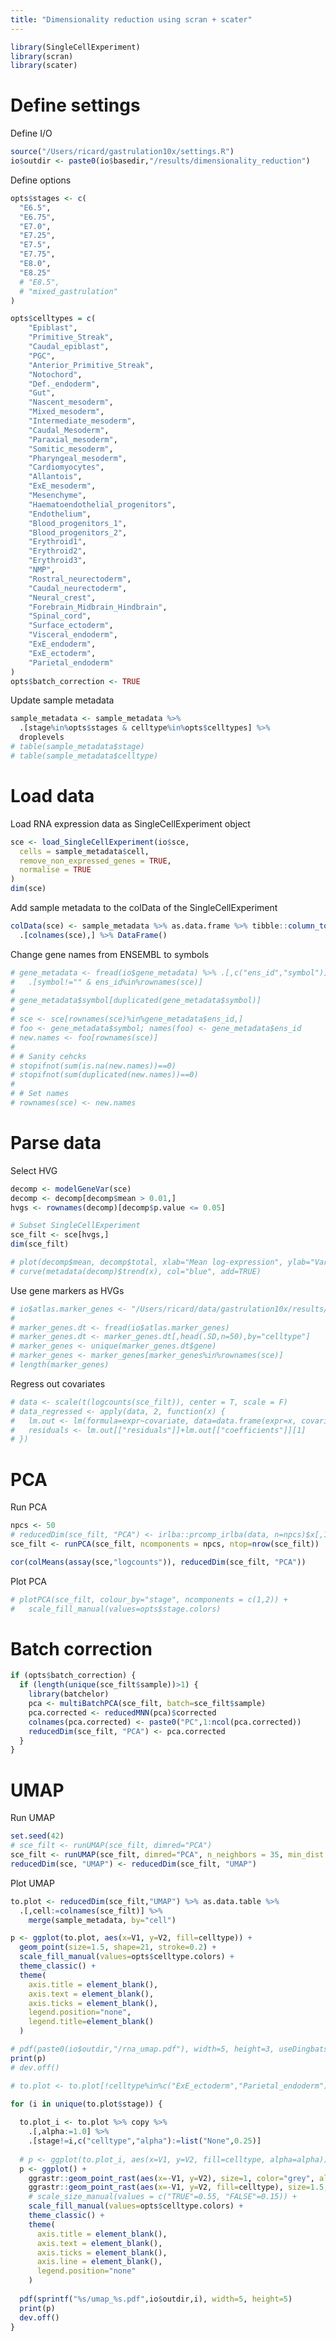```yaml
---
title: "Dimensionality reduction using scran + scater"
---
```

  
```r
library(SingleCellExperiment)
library(scran)
library(scater)
```

# Define settings

Define I/O
```r
source("/Users/ricard/gastrulation10x/settings.R")
io$outdir <- paste0(io$basedir,"/results/dimensionality_reduction")
```

Define options
```r
opts$stages <- c(
  "E6.5",
  "E6.75",
  "E7.0",
  "E7.25",
  "E7.5",
  "E7.75",
  "E8.0",
  "E8.25"
  # "E8.5",
  # "mixed_gastrulation"
)

opts$celltypes = c(
	"Epiblast",
	"Primitive_Streak",
	"Caudal_epiblast",
	"PGC",
	"Anterior_Primitive_Streak",
	"Notochord",
	"Def._endoderm",
	"Gut",
	"Nascent_mesoderm",
	"Mixed_mesoderm",
	"Intermediate_mesoderm",
	"Caudal_Mesoderm",
	"Paraxial_mesoderm",
	"Somitic_mesoderm",
	"Pharyngeal_mesoderm",
	"Cardiomyocytes",
	"Allantois",
	"ExE_mesoderm",
	"Mesenchyme",
	"Haematoendothelial_progenitors",
	"Endothelium",
	"Blood_progenitors_1",
	"Blood_progenitors_2",
	"Erythroid1",
	"Erythroid2",
	"Erythroid3",
	"NMP",
	"Rostral_neurectoderm",
	"Caudal_neurectoderm",
	"Neural_crest",
	"Forebrain_Midbrain_Hindbrain",
	"Spinal_cord",
	"Surface_ectoderm",
	"Visceral_endoderm",
	"ExE_endoderm",
	"ExE_ectoderm",
	"Parietal_endoderm"
)
opts$batch_correction <- TRUE
```

Update sample metadata
```r
sample_metadata <- sample_metadata %>%
  .[stage%in%opts$stages & celltype%in%opts$celltypes] %>%
  droplevels
# table(sample_metadata$stage)
# table(sample_metadata$celltype)
```

# Load data

Load RNA expression data as SingleCellExperiment object
```r
sce <- load_SingleCellExperiment(io$sce, 
  cells = sample_metadata$cell, 
  remove_non_expressed_genes = TRUE,
  normalise = TRUE
)
dim(sce)
```

Add sample metadata to the colData of the SingleCellExperiment
```r
colData(sce) <- sample_metadata %>% as.data.frame %>% tibble::column_to_rownames("cell") %>%
  .[colnames(sce),] %>% DataFrame()
```

Change gene names from ENSEMBL to symbols
```r
# gene_metadata <- fread(io$gene_metadata) %>% .[,c("ens_id","symbol")] %>%
#   .[symbol!="" & ens_id%in%rownames(sce)]
# 
# gene_metadata$symbol[duplicated(gene_metadata$symbol)]
# 
# sce <- sce[rownames(sce)%in%gene_metadata$ens_id,]
# foo <- gene_metadata$symbol; names(foo) <- gene_metadata$ens_id
# new.names <- foo[rownames(sce)]
# 
# # Sanity cehcks
# stopifnot(sum(is.na(new.names))==0)
# stopifnot(sum(duplicated(new.names))==0)
# 
# # Set names
# rownames(sce) <- new.names
```

# Parse data

Select HVG
```r
decomp <- modelGeneVar(sce)
decomp <- decomp[decomp$mean > 0.01,]
hvgs <- rownames(decomp)[decomp$p.value <= 0.05]

# Subset SingleCellExperiment
sce_filt <- sce[hvgs,]
dim(sce_filt)
```

```r
# plot(decomp$mean, decomp$total, xlab="Mean log-expression", ylab="Variance")
# curve(metadata(decomp)$trend(x), col="blue", add=TRUE)
```


Use gene markers as HVGs
```r
# io$atlas.marker_genes <- "/Users/ricard/data/gastrulation10x/results/marker_genes/E8.5/marker_genes.txt.gz"
# 
# marker_genes.dt <- fread(io$atlas.marker_genes)
# marker_genes.dt <- marker_genes.dt[,head(.SD,n=50),by="celltype"]
# marker_genes <- unique(marker_genes.dt$gene)
# marker_genes <- marker_genes[marker_genes%in%rownames(sce)]
# length(marker_genes)
```

Regress out covariates
```r
# data <- scale(t(logcounts(sce_filt)), center = T, scale = F)
# data_regressed <- apply(data, 2, function(x) {
#   lm.out <- lm(formula=expr~covariate, data=data.frame(expr=x, covariate=factor(sce_filt$stage)));
#   residuals <- lm.out[["residuals"]]+lm.out[["coefficients"]][1]
# })
```

# PCA

Run PCA
```r
npcs <- 50
# reducedDim(sce_filt, "PCA") <- irlba::prcomp_irlba(data, n=npcs)$x[,1:npcs]
sce_filt <- runPCA(sce_filt, ncomponents = npcs, ntop=nrow(sce_filt))
```

```r
cor(colMeans(assay(sce,"logcounts")), reducedDim(sce_filt, "PCA"))
```

Plot PCA
```r
# plotPCA(sce_filt, colour_by="stage", ncomponents = c(1,2)) +
#   scale_fill_manual(values=opts$stage.colors)
```

# Batch correction
```r
if (opts$batch_correction) {
  if (length(unique(sce_filt$sample))>1) {
    library(batchelor)
    pca <- multiBatchPCA(sce_filt, batch=sce_filt$sample)
    pca.corrected <- reducedMNN(pca)$corrected
    colnames(pca.corrected) <- paste0("PC",1:ncol(pca.corrected))
    reducedDim(sce_filt, "PCA") <- pca.corrected
  }
}
```

# UMAP

Run UMAP
```r
set.seed(42)
# sce_filt <- runUMAP(sce_filt, dimred="PCA")
sce_filt <- runUMAP(sce_filt, dimred="PCA", n_neighbors = 35, min_dist = 0.45)
reducedDim(sce, "UMAP") <- reducedDim(sce_filt, "UMAP") 
```


Plot UMAP

```r
to.plot <- reducedDim(sce_filt,"UMAP") %>% as.data.table %>% 
  .[,cell:=colnames(sce_filt)] %>%
    merge(sample_metadata, by="cell")
```

```r
p <- ggplot(to.plot, aes(x=V1, y=V2, fill=celltype)) +
  geom_point(size=1.5, shape=21, stroke=0.2) +
  scale_fill_manual(values=opts$celltype.colors) +
  theme_classic() +
  theme(
    axis.title = element_blank(),
    axis.text = element_blank(),
    axis.ticks = element_blank(),
    legend.position="none",
    legend.title=element_blank()
  )

# pdf(paste0(io$outdir,"/rna_umap.pdf"), width=5, height=3, useDingbats = F)
print(p)
# dev.off()
```

```r
# to.plot <- to.plot[!celltype%in%c("ExE_ectoderm","Parietal_endoderm")]
```

```r
for (i in unique(to.plot$stage)) {
  
  to.plot_i <- to.plot %>% copy %>%
    .[,alpha:=1.0] %>%
    .[stage!=i,c("celltype","alpha"):=list("None",0.25)]
  
  # p <- ggplot(to.plot_i, aes(x=V1, y=V2, fill=celltype, alpha=alpha)) +
  p <- ggplot() +
    ggrastr::geom_point_rast(aes(x=-V1, y=V2), size=1, color="grey", alpha=0.25, data=to.plot_i[stage!=i]) +
    ggrastr::geom_point_rast(aes(x=-V1, y=V2, fill=celltype), size=1.5, shape=21, stroke=0.1, alpha=1.0, data=to.plot_i[stage==i]) +
    # scale_size_manual(values = c("TRUE"=0.55, "FALSE"=0.15)) +
    scale_fill_manual(values=opts$celltype.colors) +
    theme_classic() +
    theme(
      axis.title = element_blank(),
      axis.text = element_blank(),
      axis.ticks = element_blank(),
      axis.line = element_blank(),
      legend.position="none"
    )
  
  pdf(sprintf("%s/umap_%s.pdf",io$outdir,i), width=5, height=5)
  print(p)
  dev.off()
}
```

